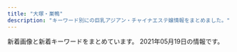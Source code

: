 ```yaml
---
title: "大塚・巣鴨"
description: "キーワード別にの巨乳アジアン・チャイナエステ嬢情報をまとめました。"
---
```


新着画像と新着キーワードをまとめています。
2021年05月19日の情報です。

<DmmAffiliateIns />
<KeywordTable
  shops={
    [
    {
        "keywords": {
            "86": 36,
            "83": 12,
            "87": 12,
            "C": 12,
            "D": 48
        },
        "station": "JR\u99d2\u8fbc\u99c5\u5317\u53e3",
        "url": "http://relaxation.ebb.jp/",
        "name": "\u7652\u51e6\uff5e\u30e6\u30c9\u30b3\u30ed\uff5e",
        "img_links": [
            "http://relaxation.ebb.jp/int2.jpg",
            "http://relaxation.ebb.jp/2/uploadimg/1615986161.jpg",
            "http://relaxation.ebb.jp/2/uploadimg/1614080688.jpg",
            "http://relaxation.ebb.jp/int1.jpg",
            "http://relaxation.ebb.jp/2/uploadimg/1614080675.jpg",
            "http://relaxation.ebb.jp/2/uploadimg/1614080597.jpg",
            "http://relaxation.ebb.jp/2/uploadimg/1614949857.jpg",
            "http://relaxation.ebb.jp/2/uploadimg/1614080268.jpg",
            "http://relaxation.ebb.jp/2/uploadimg/1614080543.jpg",
            "http://relaxation.ebb.jp/2/uploadimg/1614080297.jpg",
            "http://relaxation.ebb.jp/int3.jpg",
            "http://relaxation.ebb.jp/2/uploadimg/1614080587.jpg",
            "http://relaxation.ebb.jp/dozdLZQPkhPUwC2.png",
            "http://relaxation.ebb.jp/2/uploadimg/1614080603.jpg",
            "http://relaxation.ebb.jp/vis_theptframe.png",
            "http://relaxation.ebb.jp/2/uploadimg/1614080305.jpg",
            "http://relaxation.ebb.jp/2/uploadimg/1614080617.jpg"
        ]
    },
    {
        "name": "COCOSHIA",
        "img_links": [
            "http://hi-msg.com/cocoshia/images/slider/slide2.png",
            "http://hi-msg.com/cocoshia/images/slider/slide3.png",
            "http://hi-msg.com/cocoshia/images/index-1.jpg",
            "http://hi-msg.com/cocoshia/images/r2.jpg",
            "http://hi-msg.com/cocoshia/images/slider/slide2s.png",
            "http://hi-msg.com/cocoshia/images/an_5_02.jpg",
            "http://hi-msg.com/cocoshia/images/an_1_02.jpg",
            "http://hi-msg.com/cocoshia/images/an_3_02.jpg",
            "http://hi-msg.com/cocoshia/images/r4.jpg",
            "http://hi-msg.com/cocoshia/images/an_5_01.jpg",
            "http://hi-msg.com/cocoshia/images/an_4_01.jpg",
            "http://hi-msg.com/cocoshia/images/r3.jpg",
            "http://hi-msg.com/cocoshia/images/qr.jpg",
            "http://hi-msg.com/cocoshia/images/an_2_01.jpg",
            "http://hi-msg.com/cocoshia/images/slider/slide1s.png",
            "http://hi-msg.com/cocoshia/images/staff_images/sl.png",
            "http://hi-msg.com/cocoshia/images/r1.jpg",
            "http://hi-msg.com/cocoshia/images/fbb.jpg",
            "http://hi-msg.com/cocoshia/images/slider/slide3s.png",
            "http://hi-msg.com/cocoshia/images/staff_images/st2.jpg",
            "http://hi-msg.com/cocoshia/images/index-2.jpg",
            "http://hi-msg.com/cocoshia/images/an_2_02.jpg",
            "http://hi-msg.com/cocoshia/images/sys1.jpg",
            "http://hi-msg.com/cocoshia/images/index_01.jpg",
            "http://hi-msg.com/cocoshia/images/an_6_01.jpg",
            "http://hi-msg.com/cocoshia/images/eve.png",
            "http://hi-msg.com/cocoshia/images/an_4_02.jpg",
            "http://hi-msg.com/cocoshia/images/staff_images/st1.jpg",
            "http://hi-msg.com/cocoshia/images/staff_images/st4.jpg",
            "http://hi-msg.com/cocoshia/images/an_6_02.jpg",
            "http://hi-msg.com/cocoshia/images/an_1_01.jpg",
            "http://hi-msg.com/cocoshia/images/staff_images/st3.jpg",
            "http://hi-msg.com/cocoshia/images/an_3_01.jpg",
            "http://hi-msg.com/cocoshia/images/slider/slide1.png"
        ],
        "url": "http://hi-msg.com/cocoshia/",
        "keywords": {
            "87": 7,
            "E": 7,
            "86": 14
        },
        "station": "JR\u5927\u585a\u99c5\u5317\u53e3"
    },
    {
        "keywords": {
            "D": 8,
            "88": 6,
            "89": 2
        },
        "img_links": [
            "http://www.ko-story.com/css/top01-left02.jpg",
            "http://www.ko-story.com/css/staff/staff-012-a.jpg",
            "http://www.ko-story.com/css/tel01.png",
            "http://www.ko-story.com/css/staff/staff-0014-b.jpg",
            "http://www.ko-story.com/css/osusume-00014a.jpg",
            "http://www.ko-story.com/css/nav/nav-002.jpg",
            "http://www.ko-story.com/css/nav/nav-007.jpg",
            "http://www.ko-story.com/css/staff/staff-010-b.jpg",
            "http://www.ko-story.com/css/top01-left03.jpg",
            "http://www.ko-story.com/css/nav/nav-004.jpg",
            "http://www.ko-story.com/css/nav/nav-001.jpg",
            "http://www.ko-story.com/css/staff/staff-0013-a.jpg",
            "http://www.ko-story.com/css/main-staff01.jpg",
            "http://www.ko-story.com/css/staff/staff-010-a.jpg",
            "http://www.ko-story.com/css/main-girl02.png",
            "http://www.ko-story.com/css/nav/nav-003.jpg",
            "http://www.ko-story.com/css/top01-left01.png",
            "http://www.ko-story.com/css/nav/nav-006.jpg",
            "http://www.ko-story.com/css/head-change.jpg",
            "http://www.ko-story.com/css/nav/nav-005.jpg",
            "http://www.ko-story.com/css/staff/staff-0013-b.jpg",
            "http://www.ko-story.com/css/osusume-013.jpg",
            "http://www.ko-story.com/css/osusume-011.jpg",
            "http://www.ko-story.com/css/main-staff03.jpg",
            "http://www.ko-story.com/css/staff/staff-012-b.jpg",
            "http://www.ko-story.com/css/staff/staff-0014-a.jpg"
        ],
        "url": "http://www.ko-story.com/",
        "station": "JR\u99d2\u8fbc\u99c5\u5357\u53e3",
        "name": "\u30b9\u30c8\u30fc\u30ea\u30fc"
    },
    {
        "url": "http://arm-es.com/",
        "img_links": [
            "http://arm-es.com/media/sites/13/2021/03/1616658265-717B549D-EE02-4F25-9DF3-43649AB2785F.jpeg",
            "http://arm-es.com/media/sites/13/elementor/thumbs/1612941284-4-p2nc3352g60s96v5co6mldhnb4p4bafgpa9apqyco0.jpg",
            "http://arm-es.com/media/sites/13/elementor/thumbs/1612941234-1-p2nc1s54yg8g4orez3va4pcllv4rmf8vutn0pww1b4.jpg",
            "http://arm-es.com/media/sites/13/elementor/thumbs/1612941250-2-p2nc276j0prrwq5q4xxvubba7e0huzxs0rb32mkypk.jpg",
            "http://arm-es.com/media/sites/13/2021/02/1613544003-c19.jpg",
            "http://arm-es.com/media/sites/13/2021/02/r1-1.jpg",
            "http://arm-es.com/media/sites/13/2021/02/1612776477-top.jpg",
            "http://arm-es.com/media/sites/13/elementor/thumbs/1612941358-6-p2nc50p3itmqqm29o5tlblp2d044yb4sepriwieg1k.jpg",
            "http://arm-es.com/media/sites/13/elementor/thumbs/1613538765-F562FBE7-D9D5-4A85-97B7-94AF100F9870-p2zdfc5no7l6u0mpugrrh7estz1rfzcbvcszv6b2cg.jpeg",
            "http://arm-es.com/media/sites/13/elementor/thumbs/1612941250-2-p2nc276jzst1ag5kjadb8ljz412n1kwl8w2sec9qjk.jpg",
            "http://arm-es.com/media/sites/13/2021/02/1612941410-5.jpg",
            "http://arm-es.com/media/sites/13/2021/03/1616658266-9AFA83A6-DA81-4A53-8BB7-573D97A63C23.jpeg",
            "http://arm-es.com/media/sites/13/elementor/thumbs/1615907550-DE5AD401-0C44-4EC3-AB52-CB94A75B4D20-p4b3gedphkahsbf1rk9reb6hl6w950twbseooo34ps.jpeg",
            "http://arm-es.com/media/sites/13/elementor/thumbs/1612941284-4-p2nc3351h2zivgvaybr7738yehmz4pgnh5hle19ku0.jpg",
            "http://arm-es.com/media/sites/13/elementor/thumbs/1612941267-3-p2nc2n5t7zewrticxz9ywzit7kvvofo0z361k1m1ls.jpg",
            "http://arm-es.com/media/sites/13/2021/02/1612779404-flash.jpg",
            "http://arm-es.com/media/sites/13/2021/02/r2-1.jpg",
            "http://arm-es.com/media/sites/13/2021/04/1620398909-1.jpg",
            "http://arm-es.com/media/sites/13/elementor/thumbs/1620398909-1-p6tkxy0ltzgi90uyzgw6t8z0s28e1bsp25cklhd2g0.jpg",
            "http://arm-es.com/media/sites/13/2021/02/1612779406-flash1.jpg",
            "http://arm-es.com/media/sites/13/elementor/thumbs/1614830040-A4F263E2-84CF-4064-849B-5F1D3A8962B7-p3pdykoker7f35d9jk8yis75bexrtphuaa8gl2e10g.jpeg",
            "http://arm-es.com/media/sites/13/elementor/thumbs/1612941267-3-p2nc2n5s8wdne3iijmujipa4axtqhup7qyec8bx9rs.jpg",
            "http://arm-es.com/media/sites/13/elementor/thumbs/1612941234-1-p2nc1s53zd76qyrkkrfuqf3wp82mfua2movbe779h4.jpg",
            "http://arm-es.com/media/sites/13/elementor/thumbs/1619432795-1-p6a48o8wfryoxtz2upg7drb5sqdut37uwnb0df4h40.jpg",
            "http://arm-es.com/media/sites/13/elementor/thumbs/1612941410-5-p2nc6dkpe7hnic39qqy6x9d191f82kitxforuwdz20.jpg"
        ],
        "keywords": {},
        "name": "\u30de\u30b7\u30e5\u30de\u30ed",
        "station": "JR\u99d2\u8fbc\u99c5\u6771\u53e3"
    },
    {
        "img_links": [
            "http://www.relax-luck.work/images/sm.jpg",
            "http://www.relax-luck.work/img/miho2.jpg",
            "http://www.relax-luck.work/sp/img/erika2.jpg",
            "http://www.relax-luck.work/images/rec1.jpg",
            "http://www.relax-luck.work/images/int1.png",
            "http://www.relax-luck.work/images/sys.png",
            "http://www.relax-luck.work/sp/images/ac1.png",
            "http://www.relax-luck.work/sp/images/sys.png",
            "http://www.relax-luck.work/img/sizuka2.jpg",
            "http://www.relax-luck.work/img/siori1.jpg",
            "http://www.relax-luck.work/sp/img/miho2.jpg",
            "http://www.relax-luck.work/img/erika1.jpg",
            "http://www.relax-luck.work/images/3.jpg",
            "http://www.relax-luck.work/images/ta.jpg",
            "http://www.relax-luck.work/sp/images/tel.png",
            "http://www.relax-luck.work/sp/images/footer.jpg",
            "http://www.relax-luck.work/sp/img/siori1.jpg",
            "http://www.relax-luck.work/sp/staff/erika.jpg",
            "http://www.relax-luck.work/images/staff_t.jpg",
            "http://www.relax-luck.work/sp/images/staff_t.jpg",
            "http://www.relax-luck.work/images/ac1.jpg",
            "http://www.relax-luck.work/images/1.jpg",
            "http://www.relax-luck.work/sp/images/rec1.jpg",
            "http://www.relax-luck.work/sp/images/ac1.jpg",
            "http://www.relax-luck.work/sp/staff/siori.jpg",
            "http://www.relax-luck.work/img/siori2.jpg",
            "http://www.relax-luck.work/sp/img/miho1.jpg",
            "http://www.relax-luck.work/images/tr.jpg",
            "http://www.relax-luck.work/images/news_t.jpg",
            "http://www.relax-luck.work/sp/images/int2.png",
            "http://www.relax-luck.work/sp/images/interior_t.jpg",
            "http://www.relax-luck.work/sp/images/ta.png",
            "http://www.relax-luck.work/sp/images/int1.png",
            "http://www.relax-luck.work/images/2.jpg",
            "http://www.relax-luck.work/images/interior_t.jpg",
            "http://www.relax-luck.work/sp/img/sizuka1.jpg",
            "http://www.relax-luck.work/sp/img/erika1.jpg",
            "http://www.relax-luck.work/sp/staff/sizuka.jpg",
            "http://www.relax-luck.work/images/head.jpg",
            "http://www.relax-luck.work/sp/images/news.jpg",
            "http://www.relax-luck.work/images/rec2.jpg",
            "http://www.relax-luck.work/sp/images/head.jpg",
            "http://www.relax-luck.work/img/erika2.jpg",
            "http://www.relax-luck.work/sp/staff/miho.jpg",
            "http://www.relax-luck.work/sp/images/rec2.jpg",
            "http://www.relax-luck.work/sp/img/siori2.jpg",
            "http://www.relax-luck.work/sp/img/sizuka2.jpg",
            "http://www.relax-luck.work/img/miho1.jpg",
            "http://www.relax-luck.work/sp/menu/staff.jpg",
            "http://www.relax-luck.work/images/int2.png",
            "http://www.relax-luck.work/images/4.jpg",
            "http://www.relax-luck.work/sp/menu/top.jpg",
            "http://www.relax-luck.work/img/sizuka1.jpg"
        ],
        "keywords": {},
        "name": "Relax Luck",
        "url": "http://www.relax-luck.work/",
        "station": "JR\u5de3\u9d28\u99c5\u6b63\u9762\u53e3"
    },
    {
        "name": "\u99a8-\u304b\u304a\u308a-",
        "img_links": [],
        "keywords": {},
        "url": "http://rinpa-awa.info/",
        "station": "JR\u5927\u585a\u99c5\u5317\u53e3"
    },
    {
        "station": "JR\u5de3\u9d28\u99c5",
        "img_links": [
            "https://koi-relax.tokyo/wp-content/themes/este/img/4.jpg",
            "https://koi-relax.tokyo/wp-content/themes/este/img/top-img01b.png",
            "https://koi-relax.tokyo/wp-content/themes/este/img/top-img02b.png",
            "https://koi-relax.tokyo/wp-content/uploads/2021/03/987syatdf.jpg",
            "https://koi-relax.tokyo/wp-content/themes/este/img/top-img01a.png",
            "https://koi-relax.tokyo/wp-content/themes/este/img/top-img03.png",
            "https://koi-relax.tokyo/wp-content/themes/este/img/tel_footer.png",
            "https://koi-relax.tokyo/wp-content/themes/este/img/call.png",
            "https://koi-relax.tokyo/wp-content/themes/este/img/1.jpg",
            "https://koi-relax.tokyo/wp-content/themes/este/img/3.jpg",
            "https://koi-relax.tokyo/wp-content/uploads/2021/03/ui2yt1fg.jpg",
            "https://koi-relax.tokyo/wp-content/themes/este/img/tel_header.png",
            "https://koi-relax.tokyo/wp-content/uploads/2021/05/98726151.jpg",
            "https://koi-relax.tokyo/wp-content/uploads/2021/05/2187ty.jpg",
            "https://koi-relax.tokyo/wp-content/themes/este/img/2.jpg",
            "https://koi-relax.tokyo/wp-content/uploads/2021/03/iuygfas.jpg",
            "https://koi-relax.tokyo/wp-content/uploads/2021/05/90829716ty.jpg"
        ],
        "keywords": {
            "\u30bb\u30af\u30b7\u30fc": 3,
            "\u30c0\u30a4\u30ca\u30de\u30a4\u30c8": 3,
            "F": 4,
            "D": 11
        },
        "name": "\u604b",
        "url": "https://koi-relax.tokyo/"
    },
    {
        "name": "\u3046\u3055\u304e",
        "station": "JR\u99d2\u8fbc\u99c5\u5317\u53e3",
        "keywords": {},
        "url": "http://koukou.ests.co/",
        "img_links": []
    },
    {
        "img_links": [],
        "keywords": {},
        "name": "\u7652\u3057\u306e\u68ee",
        "station": "JR\u99d2\u8fbc\u99c5\u5357\u53e3",
        "url": "http://iyashinomori.oks.bz/"
    },
    {
        "station": "JR\u5de3\u9d28\u99c5\u5317\u53e3",
        "name": "\u30aa\u30ec\u30f3\u30b8",
        "url": "http://relax-orange.work/",
        "img_links": [
            "http://relax-orange.work/img/st5.jpg",
            "http://relax-orange.work/img/m6.png",
            "http://relax-orange.work/img/st2.jpg",
            "http://relax-orange.work/img/st3.jpg",
            "http://relax-orange.work/img/sta1.jpg",
            "http://relax-orange.work/img/st1.jpg",
            "http://relax-orange.work/i/img/r3.jpg",
            "http://relax-orange.work/img/kanban.jpg",
            "http://relax-orange.work/img/m30.png",
            "http://relax-orange.work/i/img/r2.jpg",
            "http://relax-orange.work/img/m4.png",
            "http://relax-orange.work/img/nos.jpg",
            "http://relax-orange.work/img/s2.jpg",
            "http://relax-orange.work/img/sta2.jpg",
            "http://relax-orange.work/i/img/kanban.jpg",
            "http://relax-orange.work/img/s5.jpg",
            "http://relax-orange.work/img/m2.png",
            "http://relax-orange.work/img/m1.png",
            "http://relax-orange.work/img/mobile-botton-0.png",
            "http://relax-orange.work/i/img/r1.jpg",
            "http://relax-orange.work/i/img/acc.jpg",
            "http://relax-orange.work/img/sta5.jpg",
            "http://relax-orange.work/i/img/r4.jpg",
            "http://relax-orange.work/img/m20.png",
            "http://relax-orange.work/img/m40.png",
            "http://relax-orange.work/img/m60.png",
            "http://relax-orange.work/i/img/s3.jpg",
            "http://relax-orange.work/i/img/sta5.jpg",
            "http://relax-orange.work/img/m3.png",
            "http://relax-orange.work/img/s3.jpg",
            "http://relax-orange.work/img/m5.png",
            "http://relax-orange.work/img/m50.png",
            "http://relax-orange.work/img/sta3.jpg",
            "http://relax-orange.work/img/s1.jpg",
            "http://relax-orange.work/i/img/s1.jpg",
            "http://relax-orange.work/i/img/s2.jpg",
            "http://relax-orange.work/i/img/s5.jpg"
        ],
        "keywords": {
            "C": 14,
            "D": 4,
            "85": 3,
            "87": 3,
            "88": 3,
            "E": 3,
            "86": 4
        }
    },
    {
        "url": "https://townnet.ne.jp/myondon/",
        "keywords": {},
        "station": "JR\u5927\u585a\u99c5\u5317\u53e3",
        "img_links": [
            "https://townnet.ne.jp/myondon/top/view/img/v_03.jpg",
            "https://townnet.ne.jp/myondon/top/view/img/s_07.jpg",
            "https://townnet.ne.jp/myondon/top/staff/img/kaori_1.jpg",
            "https://townnet.ne.jp/myondon/top/img/net1.jpg",
            "https://townnet.ne.jp/myondon/top/view/img/s_05.jpg",
            "https://townnet.ne.jp/myondon/top/staff/img/kaori.jpg",
            "https://townnet.ne.jp/myondon/top/staff/img/bb.jpg",
            "https://townnet.ne.jp/myondon/top/staff/img/mari.jpg",
            "https://townnet.ne.jp/myondon/top/system/img/net.jpg",
            "https://townnet.ne.jp/myondon/top/staff/img/g_4681.jpg",
            "https://townnet.ne.jp/myondon/top/view/img/s_04.jpg",
            "https://townnet.ne.jp/myondon/top/view/img/v_02.jpg",
            "https://townnet.ne.jp/myondon/top/system/img/price.jpg",
            "https://townnet.ne.jp/myondon/top/view/img/s_01.jpg",
            "https://townnet.ne.jp/myondon/top/access/img/kanban.jpg",
            "https://townnet.ne.jp/myondon/top/view/img/v_01.jpg",
            "https://townnet.ne.jp/myondon/top/view/img/v_07.jpg",
            "https://townnet.ne.jp/myondon/top/img/information.jpg",
            "https://townnet.ne.jp/myondon/img/img_02.jpg",
            "https://townnet.ne.jp/myondon/top/view/img/s_09.jpg",
            "https://townnet.ne.jp/myondon/top/view/img/v_05.jpg",
            "https://townnet.ne.jp/myondon/top/staff/img/g_6576.jpg",
            "https://townnet.ne.jp/myondon/top/view/img/v_06.jpg",
            "https://townnet.ne.jp/myondon/top/view/img/v_04.jpg",
            "https://townnet.ne.jp/myondon/top/view/img/s_12.jpg",
            "https://townnet.ne.jp/myondon/top/staff/img/aya.jpg",
            "https://townnet.ne.jp/myondon/top/view/img/s_06.jpg",
            "https://townnet.ne.jp/myondon/top/view/img/s_08.jpg",
            "https://townnet.ne.jp/myondon/top/view/img/s_02.jpg",
            "https://townnet.ne.jp/myondon/top/view/img/s_11.jpg",
            "https://townnet.ne.jp/myondon/top/view/img/s_03.jpg",
            "https://townnet.ne.jp/myondon/top/view/img/v_08.jpg",
            "https://townnet.ne.jp/myondon/top/view/img/s_10.jpg",
            "https://townnet.ne.jp/myondon/top/staff/img/hal.jpg"
        ],
        "name": "\u660e\u6d1e"
    },
    {
        "img_links": [],
        "station": "JR\u5927\u585a\u99c5\u5317\u53e3",
        "keywords": {},
        "name": "SAKURA \u30ea\u30e9\u30af\u30bc\u30fc\u30b7\u30e7\u30f3",
        "url": "https://sakura.aoaoeo.com/"
    },
    {
        "keywords": {
            "C": 10,
            "D": 9
        },
        "url": "http://alinse.xyz/",
        "img_links": [
            "http://alinse.xyz/uploads/210429/1-2104291331509C.jpg",
            "http://alinse.xyz/uploads/210429/1-21042913354GB.jpg",
            "http://alinse.xyz/uploads/210519/1-21051Z954121X.jpg",
            "http://alinse.xyz/uploads/210507/1-21050F9341W95.jpg",
            "http://alinse.xyz/picture/4.jpg",
            "http://alinse.xyz/uploads/210429/1-210429133010c7.jpg",
            "http://alinse.xyz/uploads/210429/1-210429133216458.jpg",
            "http://alinse.xyz/picture/1.jpg",
            "http://alinse.xyz/uploads/210519/1-21051Z95402Q6.jpg",
            "http://alinse.xyz/uploads/210429/1-210429133604H5.jpg",
            "http://alinse.xyz/picture/tel.png",
            "http://alinse.xyz/uploads/210519/1-21051Z95534935.jpg",
            "http://alinse.xyz/uploads/210519/1-21051Z9520c53.jpg",
            "http://alinse.xyz/uploads/210519/1-21051Z95522101.jpg",
            "http://alinse.xyz/uploads/210519/1-21051Z95156419.jpg",
            "http://alinse.xyz/uploads/210429/1-210429133024236.jpg",
            "http://alinse.xyz/uploads/210429/1-21042913342U49.jpg",
            "http://alinse.xyz/picture/top-img10.jpg",
            "http://alinse.xyz/picture/2.jpg",
            "http://alinse.xyz/picture/top-img01.png",
            "http://alinse.xyz/picture/call.png",
            "http://alinse.xyz/picture/3.jpg",
            "http://alinse.xyz/uploads/210429/1-210429133414623.jpg",
            "http://alinse.xyz/uploads/210507/1-21050F93430460.jpg"
        ],
        "station": "JR\u5927\u585a\u99c5\u5357\u53e3",
        "name": "\u304a\u304b\u3048\u308a"
    },
    {
        "url": "http://rin-este.info/",
        "img_links": [
            "http://rin-este.info/wp-content/themes/este/img/tel_footer.png",
            "https://rin-este.info/wp-content/uploads/2021/02/shaujsialskas.jpg",
            "https://rin-este.info/wp-content/themes/este/img/1.jpg",
            "http://rin-este.info/wp-content/themes/este/img/top-img05.png",
            "http://rin-este.info/wp-content/themes/este/img/tel_header.png",
            "https://rin-este.info/wp-content/themes/este/img/top-img04.png",
            "http://rin-este.info/wp-content/themes/este/img/top-img01.png",
            "http://rin-este.info/wp-content/themes/este/img/call.png",
            "http://rin-este.info/wp-content/themes/este/img/top-img04.png",
            "https://rin-este.info/wp-content/themes/este/img/2.jpg",
            "https://rin-este.info/wp-content/uploads/2021/02/1saijojsaiosa.jpg",
            "https://rin-este.info/wp-content/themes/este/img/call.png",
            "https://rin-este.info/wp-content/uploads/2021/02/0006.jpg",
            "https://rin-este.info/wp-content/uploads/2021/02/0000000000.jpg",
            "http://rin-este.info/wp-content/themes/este/img/3.jpg",
            "https://rin-este.info/wp-content/themes/este/img/top-img01.png",
            "https://rin-este.info/wp-content/uploads/2021/02/sajioaioaa1.jpg",
            "http://rin-este.info/wp-content/themes/este/img/1.jpg",
            "http://rin-este.info/wp-content/themes/este/img/top-img02.png",
            "https://rin-este.info/wp-content/uploads/2021/02/jsioaioasoai.jpg",
            "http://rin-este.info/wp-content/themes/este/img/4.jpg",
            "https://rin-este.info/wp-content/themes/este/img/top-img02.png",
            "https://rin-este.info/wp-content/uploads/2021/02/3sjaioaoisaas.jpg",
            "https://rin-este.info/wp-content/themes/este/img/top-img05.png",
            "https://rin-este.info/wp-content/uploads/2021/02/00002101021.jpg",
            "http://rin-este.info/wp-content/themes/este/img/2.jpg",
            "https://rin-este.info/wp-content/themes/este/img/tel_header.png",
            "https://rin-este.info/wp-content/themes/este/img/3.jpg",
            "https://rin-este.info/wp-content/themes/este/img/4.jpg",
            "https://rin-este.info/wp-content/themes/este/img/tel_footer.png",
            "https://rin-este.info/wp-content/themes/este/img/top-img03.png"
        ],
        "keywords": {
            "E": 14,
            "\u30bb\u30af\u30b7\u30fc": 2,
            "F": 4,
            "D": 20
        },
        "station": "JR\u5927\u585a\u99c5\u5357\u53e3",
        "name": "\u51db\u82b1 \u308a\u3093\u304b"
    },
    {
        "station": "\u897f\u5de3\u9d28\u99c5A3\u53e3",
        "url": "http://mermaid.tyo.ac/",
        "keywords": {
            "86": 13,
            "E": 4,
            "D": 23,
            "87": 3,
            "85": 11,
            "83": 4,
            "C": 18
        },
        "name": "RelaCute no.1\u30fb\u30ea\u30e9\u30ad\u30e5\u30fc\u30c8 no.1",
        "img_links": [
            "http://mermaid.tyo.ac/images/themes/blue/s_staff.png",
            "http://mermaid.tyo.ac/images/themes/blue/s_ranking.png",
            "http://mermaid.tyo.ac/photos/sites/9/2020/07/2020070504013427.jpg",
            "http://mermaid.tyo.ac/images/themes/blue/mobile.jpg",
            "http://mermaid.tyo.ac/photos/sites/9/2020/07/2020070504014471.jpg",
            "http://mermaid.tyo.ac/photos/sites/9/2020/07/2020070504012720.jpg",
            "http://mermaid.tyo.ac/images/themes/blue/r3.jpg",
            "http://mermaid.tyo.ac/images/themes/blue/line.png",
            "http://mermaid.tyo.ac/images/themes/blue/no2.png",
            "http://mermaid.tyo.ac/photos/sites/9/2020/07/2020070504013573.jpg",
            "http://mermaid.tyo.ac/photos/sites/9/2020/07/202007050401371.jpg",
            "http://mermaid.tyo.ac/photos/sites/9/2020/07/2020070504012584.jpg",
            "http://mermaid.tyo.ac/photos/sites/9/2020/07/2020070504014544.jpg",
            "http://mermaid.tyo.ac/images/themes/blue/s_news.png",
            "http://mermaid.tyo.ac/photos/sites/9/2020/07/2020070504014629.jpg",
            "http://mermaid.tyo.ac/photos/sites/9/2020/07/2020070504013113.jpg",
            "http://mermaid.tyo.ac/photos/sites/9/2020/07/202007050401424.jpg",
            "http://mermaid.tyo.ac/images/themes/blue/s_pickup.png",
            "http://mermaid.tyo.ac/images/themes/blue/no1.png",
            "http://mermaid.tyo.ac/photos/sites/9/2021/04/2021040810220626.jpg",
            "http://mermaid.tyo.ac/photos/sites/9/2020/07/2020070504012859.jpg",
            "http://mermaid.tyo.ac/photos/sites/9/2020/07/2020070504013841.jpg",
            "http://mermaid.tyo.ac/images/themes/blue/s_link.png",
            "http://mermaid.tyo.ac/images/themes/blue/s_zysx.png",
            "http://mermaid.tyo.ac/photos/sites/9/2021/04/2021040810545454.jpg",
            "http://mermaid.tyo.ac/images/themes/blue/s_newface.png"
        ]
    },
    {
        "keywords": {},
        "station": "JR\u99d2\u8fbc\u99c5\u6771\u53e3",
        "url": "http://ko-relax.info/",
        "img_links": [],
        "name": "\u3066\u3082\u307f\u3084"
    }
]
}
/>
<DmmAffiliateScript />
